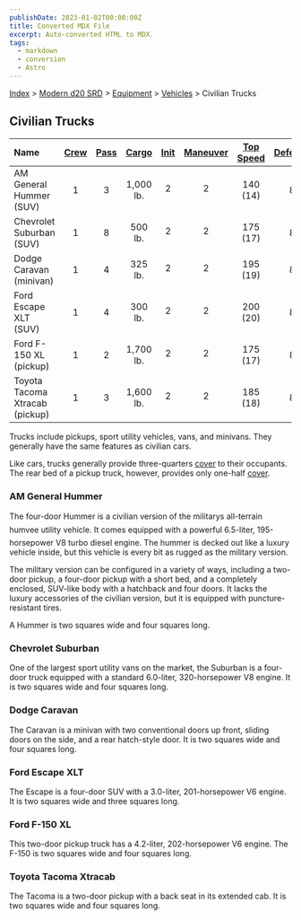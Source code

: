 ```yaml
---
publishDate: 2023-01-02T00:00:00Z
title: Converted MDX File
excerpt: Auto-converted HTML to MDX.
tags:
  - markdown
  - conversion
  - Astro
---
```






[Index](-index) > [Modern d20 SRD](modern-d20-srd-index) > [Equipment](modern-d20-srd-equipment-index) > [Vehicles](modern-d20-srd-equipment-equipment-vehicles) > Civilian Trucks 




## Civilian Trucks


| Name | [Crew](modern-d20-srd-equipment-equipment-vehicles) | [Pass](modern-d20-srd-equipment-equipment-vehicles) | [Cargo](modern-d20-srd-equipment-equipment-vehicles) | [Init](modern-d20-srd-equipment-equipment-vehicles) | [Maneuver](modern-d20-srd-equipment-equipment-vehicles) | [Top Speed](modern-d20-srd-equipment-equipment-vehicles) | [Defense](modern-d20-srd-equipment-equipment-vehicles) | [Hardness](modern-d20-srd-equipment-equipment-vehicles) | [Hit Points](modern-d20-srd-equipment-equipment-vehicles) | [Size](modern-d20-srd-equipment-equipment-vehicles) | [Purchase DC](modern-d20-srd-equipment-equipment-vehicles) | [Restriction](modern-d20-srd-equipment-equipment-vehicles) |
| :------ | :-----------------------------------------------------: | :-----------------------------------------------------: | :------------------------------------------------------: | :-----------------------------------------------------: | :---------------------------------------------------------: | :----------------------------------------------------------: | :--------------------------------------------------------: | :---------------------------------------------------------: | :-----------------------------------------------------------: | :-----------------------------------------------------: | :------------------------------------------------------------: | ------------------------------------------------------------: |
| AM General Hummer (SUV) | 1 | 3 | 1,000 lb. | 2 | 2 | 140 (14) | 8 | 5 | 38 | H | 34 | Lic (+1) |
| Chevrolet Suburban (SUV) | 1 | 8 | 500 lb. | 2 | 2 | 175 (17) | 8 | 5 | 38 | H | 30 | Lic (+1) |
| Dodge Caravan (minivan) | 1 | 4 | 325 lb. | 2 | 2 | 195 (19) | 8 | 5 | 34 | H | 28 | Lic (+1) |
| Ford Escape XLT (SUV) | 1 | 4 | 300 lb. | 2 | 2 | 200 (20) | 8 | 5 | 32 | H | 29 | Lic (+1) |
| Ford F-150 XL (pickup) | 1 | 2 | 1,700 lb. | 2 | 2 | 175 (17) | 8 | 5 | 36 | H | 28 | Lic (+1) |
| Toyota Tacoma Xtracab (pickup) | 1 | 3 | 1,600 lb. | 2 | 2 | 185 (18) | 8 | 5 | 34 | H | 27 | Lic (+1) |



Trucks include pickups, sport utility vehicles, vans, and minivans. They generally have the same features as civilian cars.


Like cars, trucks generally provide three-quarters [cover](modern-d20-srd-combat-cover) to their occupants. The rear bed of a pickup truck, however, provides only one-half [cover](modern-d20-srd-combat-cover).


### AM General Hummer


The four-door Hummer is a civilian version of the militarys all-terrain humvee utility vehicle. It comes equipped with a powerful 6.5-liter, 195-horsepower V8 turbo diesel engine. The hummer is decked out like a luxury vehicle inside, but this vehicle is every bit as rugged as the military version.


The military version can be configured in a variety of ways, including a two-door
  pickup, a four-door pickup with a short bed, and a completely enclosed, SUV-like
  body with a hatchback and four doors. It lacks the luxury accessories of the
  civilian version, but it is equipped with puncture-resistant tires.


A Hummer is two squares wide and four squares long.


### Chevrolet Suburban


One of the largest sport utility vans on the market, the Suburban is a four-door truck equipped with a standard 6.0-liter, 320-horsepower V8 engine. It is two squares wide and four squares long.


### Dodge Caravan


The Caravan is a minivan with two conventional doors up front, sliding doors on the side, and a rear hatch-style door. It is two squares wide and four squares long.


### Ford Escape XLT


The Escape is a four-door SUV with a 3.0-liter, 201-horsepower V6 engine. It is two squares wide and three squares long.


### Ford F-150 XL


This two-door pickup truck has a 4.2-liter, 202-horsepower V6 engine. The F-150 is two squares wide and four squares long.


### Toyota Tacoma Xtracab


The Tacoma is a two-door pickup with a back seat in its extended cab. It is two squares wide and four squares long.



